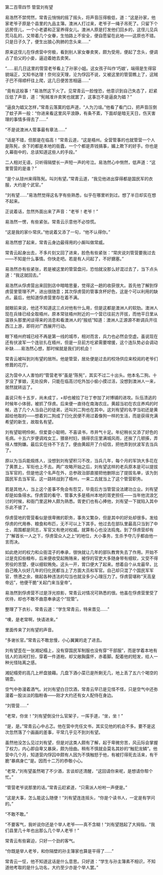 

第二百零四节 管营刘有望

易浩然不禁愕然，常青云悄悄的摇了摇头，将声音压得极低，道：“这是孙家，他家老爷子原是个县里的九品主簿。澳洲人打过来，老爷子一绳子吊死了。只留下个远房侄儿，一个小老婆和正室养得女儿。澳洲人原是打发他们回乡的，这侄儿见兵荒马乱的，又带着几个女眷，生怕路上不安全，便自愿留在此地――这原也不错。只是日子久了，便生出狼心狗肺的念头来……”

原来这侄儿在俘虏营中穷极，看到别人家女眷卖笑，颇为受用，便起了念头，便调占了伯父的小妾，逼迫着她去卖笑。

“……前几日这里的管营老爷看上了孙家小姐。这女孩子叫作‘巧娘’，端得是生得容貌端正，又知书达理！奈何没天理，沦为俘囚不说，又被这里的管营瞧上了，这贼子巴不得顺杆往上爬，这几日便苦苦相逼……”

“竟有这般事！”易浩然这下火了。见常青云一脸惶恐，他意识到自己失态了，赶紧压低了声音，道：“髡贼准许卖笑也就罢了，这事岂不是逼良为娼？”

“逼良为娼又怎样，”常青云落寞的低声道，“人为刀俎。”他看了看门口，把声音压倒了蚊子声一般：“你进来看这里风平浪静，有条不紊，下面却是暗无天日，伤天害理的事情多得去了……”

“不是说澳洲人管事最有章法……”

“话是不错，但那是在临高！”常青云道，“这是梧州。全营管事的也就管营一个人是陈髡，余下的都是本地的衙蠹，一个个都是弄钱搞事，媚上欺下的好手。你也是久幕衙中的，总该知道这些人的手段。”

二人相对无语，只听得隔壁长一声短一声的号泣。易浩然心中恻然，低声道：“这里管营的是谁？”

“是个从琼州来得陈髡。叫刘有望。”常青云道，“我见他进出穿得都是国民军的衣服，大约是个武官。”

“刘有望……”易浩然觉得这名字有些熟悉，似乎在哪里听到过。想了半日却实在想不起来。

正说着话，忽然外面出来了声音：“老爷！老爷！”

易浩然一愣，有些紧张。常青云示意他不必惊慌。

“这是我的家仆常庆。”他说着又添了一句，“他不认得你。”

易浩然想了起来，常青云身边最得用的小厮叫做常威。

常青云起身出去，不多片刻又回了进来，脸色有些紧张：“常庆说刘管营要我过去――不知是什么事情。你快走吧。若是有人问起了，不好搪塞。”

易浩然亦有些紧张，若是被这里的管营盘问，恐怕就没那么好混过去了，当下点头道：“我这就回去。”

易浩然从俘虏营出来回到店中暗暗思量，觉得这一趟的收获很大。首先他了解到俘虏营里管理不严，进出很随意；其次俘虏营的管事贪杯好色，这是个可以利用的缺点。最后，他知道俘虏营里存在着不满。

就眼前来说，他还不知道这三点对他有什么用，但是这都是澳洲人的软肋。澳洲人现在兵锋已经全取梧州，原本常驻梧州附近的一个营已往前方开拔，而他平日里从温铁头那里闲谈得来的消息和看澳洲人的“报纸”知道：澳洲人正源源不断调兵开往西江上游，即将对广西展开行动。

眼下梧州府城已经不再是第一线的城市，相对而言，兵力也必然会空虚。虽说现在还有伏波军一个连驻扎在梧州，但是一旦前方吃紧需要增援，这个连队势必会调动补缺……易浩然心想，那时候就是我们的机会！

常青云被叫到刘有望的居所。他是管营，居处便是过去的校场供应来校阅的老爷们修葺的花厅。

这为营中人人害怕的“管营老爷”虽是“陈髡”，其实不过二十出头。他本名二狗。十岁没了爹娘，无处投奔，只能在临高讨吃外加小偷小摸过活，没想到澳洲人一来，居然就转运了。

虽说只有十五岁，尚未成丁，+却也被拉了壮丁参加了对博铺的进攻。队伍溃逃的时候年小体弱，被抓了俘虏。后来便一直待在南海农庄。黄超当初在农庄养鸡的时候，选了几个人当自己的徒弟，还叫刘二狗也在其中。这刘有望的名字当初还是黄超给他取的――想着刘二狗成了归化民便不用过着像狗一样的生活，而是获得充满希望的新生，故取名有望。

刘有望聪明伶俐，但爱耍小聪明，不喜读书，市井气十足。年纪稍长又添了好色的毛病。十五六岁便调戏女工，猥亵村妇，搞得农庄里满城风雨，还挨了几顿揍，弄得人憎狗嫌。最后实在待不下去了。便由黄超开了介绍信，把他弄到伏波军去当兵了。

原以为当兵能煅炼人，没想到刘有望积习不改，当兵几年，每个月的军饷大多花在了黄票上，军衔也上不去。两广攻略开始之后，刘有望这样的老兵原本是可以提拔当军官的，但是他这个名声在外，总参政治部直接把他删除出了提拔名单，该为到国民军去当军官。这一路转战到了梧州，一来二去就当上了这个管营职务。

若是其他人，当上这个差事不免会有怨艾，毕竟后方当管营没法建功立业。刘有望却是如鱼得水。俘虏营的看守、管事大多是梧州本地的胥吏担任――当年他流浪乞讨的时候，和衙门里这种人颇为熟悉。胥吏们也有心捧他，刘有望一下就陷入其中乐此不彼了。

俘虏营地的管营看似是很卑微的职务，事务又繁杂，但是其中的好处却很多。发给俘虏的代用券、粮食和布匹，无不可以上下其手。他过去在部队里最高只当到了中士，周围都是同志，军官又有绝对权威。就算有心也没法捣鬼。到了俘虏营却有了“解首长一人之下，俘虏营众人之上”的地位，大小事务，生杀予夺几乎都由他一言而决。

如此绝对的权力和众衙混子的奉承，很快就让几年的部队教育失去了作用。开始不过是克扣些粮布，后来便收受起贿赂来，被俘的官吏大多随身带有细软，又受不得劳役的苦楚，便以细软贿免。这头一开，胃口便大了起来。想着自个从龙最早，比自己晚入伙好几年的归化民都当上了方面大员和军官。自己却只混了个国民军军官，愤懑之余，做起各种违法的勾当也就没多少心理压力了。俘虏营堪称“天高皇帝远”，他便干脆“关起门来当皇帝”。

易浩然到俘虏营不过是浮光掠影，常青云对情况可熟悉的很。他虽在俘虏营里受了优待，却也不敢不曲意奉承这个“现管”。

整理了下衣衫，常青云道：“学生常青云，特来晋见……”

“噢，是老常啊，快请进来。”

里面传来了刘有望的声音。

“多谢长官。”常青云不敢怠慢，小心翼翼的走了进去。

刘有望歪在一张湘妃榻上，没有穿国民军制服也没有穿“干部服”，而是学着本地有钱人的消闲打扮，穿着一件道袍，却又敞胸露怀，赤着脚。配着他的短发，给人一种光怪陆离之感。

湘妃榻旁的高几上杯盘狼藉。几盘下酒小菜已是所剩无几，地上丢了五六个喝空的锡壶。

空气中弥漫着酒气。对刘有望白日饮酒，常青云早已是见怪不怪，只是空气中还弥漫着一股淡淡的脂粉香――刚才大约还有女人配侍在身边。

“刘管营……”

“老常，你坐！”刘有望倒没什么官架子，一挥手道，“坐，坐！”

“是，是。”常青云心中忐忑。他在营中充任文书，其实见他的机会不多。要不是这次忽然落了个画画的差事，平常几乎见不到刘有望。

虽然他没怎么见过刘有望，但是对这类人颇有了解，起于卑微穷苦，风云际会掌握了权力，内心即自卑又暴戾，颇为扭曲。稍有不慎就会莫名其妙的“触犯龙鳞”。他营中几个月，知道营内俘囚中颇有人因为不慎触怒于他，有被打得死去活来，有干脆“暴病身亡”是。因而十二万的恭敬小心。

“老常，”刘有望虽然喝了不少酒，言谈却还清醒，“这回请你来呢，是想请你帮个忙。”

“管营老爷说那里的话。”常青云赶紧道，“只需派人吩咐一声便是。”

“这是大事，怎么能这么随便！”刘有望连连摇头，“你是个读书人，一定是有学问的。”

“不敢不敢。”

“不要客气，我听说你还是个举人老爷――真不含糊！”刘有望翘起了大拇指，“我们县里几十年也出那么几个举人老爷！”

常青云有些窘迫，只好一个劲的客气。

“你既是举人老爷，和你隔壁的孙主簿家也算是平得了……”

常青云一怔，他不知道这话是什么意思。只好道：“学生与孙主簿素不相识，不知道他考取的是什么功名，大约至少亦是个举人罢。”

